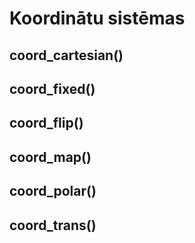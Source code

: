 # Koordinātu sistēmas

## coord_cartesian()

## coord_fixed()

## coord_flip()

## coord_map()

## coord_polar()

## coord_trans()